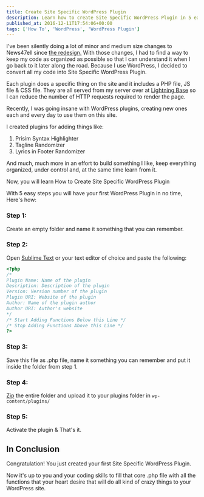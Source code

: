 ```yaml
---
title: Create Site Specific WordPress Plugin
description: Learn how to create Site Specific WordPress Plugin in 5 easy steps.
published_at: 2016-12-11T17:54:06+00:00
tags: ['How To', 'WordPress', 'WordPress Plugin']
---
```


I've been silently doing a lot of minor and medium size changes to News47ell since [the redesign.][1] With those changes, I had to find a way to keep my code as organized as possible so that I can understand it when I go back to it later along the road. Because I use WordPress, I decided to convert all my code into Site Specific WordPress Plugin.

Each plugin does a specific thing on the site and it includes a PHP file, JS file & CSS file. They are all served from my server over at [Lightning Base][2] so I can reduce the number of HTTP requests required to render the page.

Recently, I was going insane with WordPress plugins, creating new ones each and every day to use them on this site.

I created plugins for adding things like:

1. Prisim Syntax Highlighter
2. Tagline Randomizer
3. Lyrics in Footer Randomizer

And much, much more in an effort to build something I like, keep everything organized, under control and, at the same time learn from it.

Now, you will learn How to Create Site Specific WordPress Plugin

With 5 easy steps you will have your first WordPress Plugin in no time, Here's how:

### Step 1:

Create an empty folder and name it something that you can remember.

### Step 2:

Open [Sublime Text][4] or your text editor of choice and paste the following:

```php
<?php
/*
Plugin Name: Name of the plugin
Description: Description of the plugin
Version: Version number of the plugin
Plugin URI: Website of the plugin
Author: Name of the plugin author
Author URI: Author's website
*/
/* Start Adding Functions Below this Line */
/* Stop Adding Functions Above this Line */
?>
```

### Step 3:

Save this file as .php file, name it something you can remember and put it inside the folder from step 1.

### Step 4:

[Zip][5] the entire folder and upload it to your plugins folder in `wp-content/plugins/`

### Step 5:

Activate the plugin & That's it.

## In Conclusion

Congratulation! You just created your first Site Specific WordPress Plugin.

Now it's up to you and your coding skills to fill that core .php file with all the functions that your heart desire that will do all kind of crazy things to your WordPress site.

[1]: https://www.news47ell.com/news/introducing-brand-new-news47ell/
[2]: https://www.news47ell.com/recommends/lightning-base/
[4]: https://www.sublimetext.com
[5]: http://www.7-zip.org/

